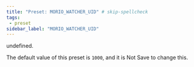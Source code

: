 ```yaml
---
title: "Preset: MORIO_WATCHER_UID" # skip-spellcheck
tags:
 - preset
sidebar_label: "MORIO_WATCHER_UID"
---
```


undefined.

<Note>

The default value of this preset is `1000`, and it is <Label style="danger">Not Save</Label> to change this.

</Note>
